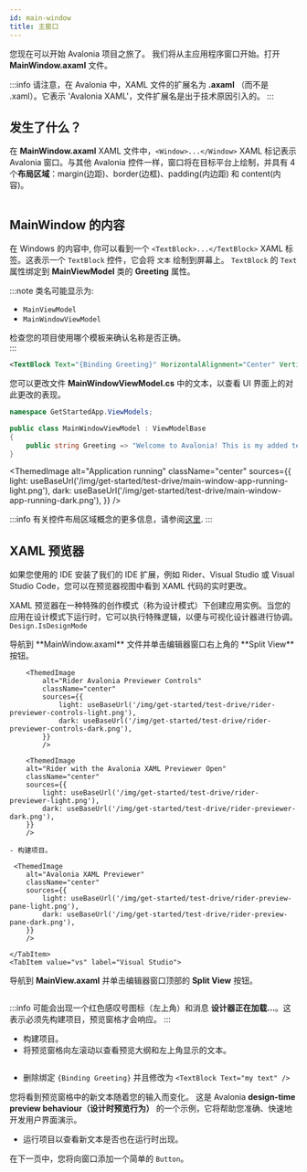 ```yaml
---
id: main-window
title: 主窗口
---
```



您现在可以开始 Avalonia 项目之旅了。 我们将从主应用程序窗口开始。打开 **MainWindow.axaml** 文件。

:::info
请注意，在 Avalonia 中，XAML 文件的扩展名为 **.axaml** （而不是 .xaml）。它表示 'Avalonia XAML'，文件扩展名是出于技术原因引入的。
:::

## 发生了什么？

在 **MainWindow.axaml** XAML 文件中，`<Window>...</Window>` XAML 标记表示 Avalonia 窗口。与其他 Avalonia 控件一样，窗口将在目标平台上绘制，并具有 4 个**布局区域**：margin(边距)、border(边框)、padding(内边距) 和 content(内容)。

<img src={LayoutZonesDiagram} alt="" />

## MainWindow 的内容

在 Windows 的内容中, 你可以看到一个 `<TextBlock>...</TextBlock>` XAML 标签。这表示一个 `TextBlock` 控件，它会将 `文本` 绘制到屏幕上。
`TextBlock` 的 `Text` 属性绑定到 **MainViewModel** 类的 **Greeting** 属性。

:::note
类名可能显示为:  
- `MainViewModel`  
- `MainWindowViewModel`  

检查您的项目使用哪个模板来确认名称是否正确。  
:::

```xml title='XAML'
<TextBlock Text="{Binding Greeting}" HorizontalAlignment="Center" VerticalAlignment="Center"/>
```

您可以更改文件 **MainWindowViewModel.cs** 中的文本，以查看 UI 界面上的对此更改的表现。

```csharp title='C#'
namespace GetStartedApp.ViewModels;

public class MainWindowViewModel : ViewModelBase
{
    public string Greeting => "Welcome to Avalonia! This is my added text.";
}
```

<ThemedImage
            alt="Application running"
            className="center"
            sources={{
                light: useBaseUrl('/img/get-started/test-drive/main-window-app-running-light.png'),
                dark: useBaseUrl('/img/get-started/test-drive/main-window-app-running-dark.png'),
            }}
            />

:::info
有关控件布局区域概念的更多信息，请参阅[这里](../../concepts/layout/layout-zones).
:::

## XAML 预览器

如果您使用的 IDE 安装了我们的 IDE 扩展，例如 Rider、Visual Studio 或 Visual Studio Code，您可以在预览器视图中看到 XAML 代码的实时更改。

XAML 预览器在一种特殊的创作模式（称为设计模式）下创建应用实例。当您的应用在设计模式下运行时，它可以执行特殊逻辑，以便与可视化设计器进行协调。`Design.IsDesignMode`

<Tabs groupId="ide">
    <TabItem value="rider" label="Rider">
        导航到 **MainWindow.axaml** 文件并单击编辑器窗口右上角的 **Split View** 按钮。

        <ThemedImage
            alt="Rider Avalonia Previewer Controls"
            className="center"
            sources={{
                light: useBaseUrl('/img/get-started/test-drive/rider-previewer-controls-light.png'),
                dark: useBaseUrl('/img/get-started/test-drive/rider-previewer-controls-dark.png'),
            }}
            />

        <ThemedImage
        alt="Rider with the Avalonia XAML Previewer Open"
        className="center"
        sources={{
            light: useBaseUrl('/img/get-started/test-drive/rider-previewer-light.png'),
            dark: useBaseUrl('/img/get-started/test-drive/rider-previewer-dark.png'),
        }}
        />

    - 构建项目。

     <ThemedImage
        alt="Avalonia XAML Previewer"
        className="center"
        sources={{
            light: useBaseUrl('/img/get-started/test-drive/rider-preview-pane-light.png'),
            dark: useBaseUrl('/img/get-started/test-drive/rider-preview-pane-dark.png'),
        }}
        />

    </TabItem>
    <TabItem value="vs" label="Visual Studio">

导航到 **MainView.axaml** 并单击编辑器窗口顶部的 **Split View** 按钮。

<img className="center" src={VsPreviewerScreenshot} alt="" />

:::info
可能会出现一个红色感叹号图标（左上角）和消息 **设计器正在加载...**。这表示必须先构建项目，预览窗格才会响应。
:::

- 构建项目。
- 将预览窗格向左滚动以查看预览大纲和左上角显示的文本。

<img className="center" src={VsPreviewPaneScreenshot} alt="" />
</TabItem>

</Tabs>

- 删除绑定 `{Binding Greeting}` 并且修改为 `<TextBlock Text="my text" />`

您将看到预览窗格中的新文本随着您的输入而变化。 这是 Avalonia **design-time preview behaviour（设计时预览行为）** 的一个示例，它将帮助您准确、快速地开发用户界面演示。

- 运行项目以查看新文本是否也在运行时出现。

在下一页中，您将向窗口添加一个简单的 `Button`。
